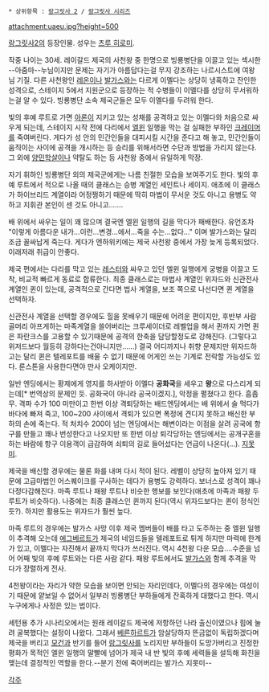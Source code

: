  * 상위항목 : [[랑그릿사 2]] / [[랑그릿사 시리즈]]

attachment:uaeu.jpg?height=500

[[랑그릿사2]]의 등장인물. 성우는 [[츠루 히로미]]. 

작중 나이는 30세. 레이갈드 제국의 사천왕 중 한명으로 빙룡병단을 이끌고 있는 섹시한 --아줌마--누님이지만 문제는 자기가 아름답다는걸 무지 강조하는 나르시스트에 여왕님 기질. 다른 사천왕인 [[레온(랑그릿사 2)|레온]]이나 [[발가스]]와는 다르게 이멜다는 상당히 냉혹하고 잔인한 성격으로, 스테이지 5에서 지원군으로 등장하는 적 수병들이 이멜다를 상당히 무서워하는걸 알 수 있다. 빙룡병단 소속 제국군들은 모두 이멜다를 두려워 한다. 

빛의 후예 루트로 가면 [[아론(랑그릿사 2)|아론]]이 지키고 있는 성채를 공격하고 있는 이멜다와 처음으로 싸우게 되는데, 스테이지 시작 전에 다리에서 [[엘윈(랑그릿사 2)|엘윈]] 일행을 막는 걸 실패한 부하인 [[크레이머(랑그릿사 2)|크레이머]]를 죽여버린다. 게다가 성 안의 민간인들을 대피시킬 시간을 준다고 해 놓고, 민간인들이 움직이는 사이에 공격을 개시하는 등 승리를 위해서라면 수단과 방법을 가리지 않는다. 그 외에 [[양민학살]]이나 약탈도 하는 등 사천왕 중에서 유일하게 막장.

자기 휘하인 빙룡병단 외의 제국군에게는 나름 친절한 모습을 보여주기도 한다. 빛의 후예 루트에서 적으로 나올 때의 클래스는 승병 계열인 세인트나 세이지. 애초에 이 클래스가 하이브리드 계열이라 어정쩡하기 때문에 딱히 마법이 무서운 것도 아니고 용병도 약하고 지휘관 본인이 센 것도 아니고……. 

배 위에서 싸우는 일이 꽤 많으며 결국엔 엘윈 일행의 길을 막다가 패배한다. 유언조차 "이렇게 아름다운 내가...이런...변경...에서...죽을 수는...없다..." 이며 발가스와는 달리 조금 꼴싸납게 죽는다. 게다가 엔하위키에는 제국 사천왕 중에서 가장 늦게 등록되었다. 이래저래 취급이 안좋다.

제국 편에서는 다리를 막고 있는 [[레스터(랑그릿사 2)|레스터]]와 싸우고 있던 엘윈 일행에게 궁병을 이끌고 도착, 비교적 빠르게 동료로 합류한다. 최종 클래스로는 마법사 계열인 위자드와 신관전사 계열인 퀸이 있는데, 공격적으로 간다면 법사 계열을, 보조 쪽으로 나선다면 퀸 계열을 선택하자.
 
신관전사 계열을 선택할 경우에도 힐을 못배우기 때문에 어려운 편이지만, 후반부 사람 골머리 아프게하는 마족계열을 쓸어버리는 크루세이더로 레벨업을 해서 퀸까지 가면 퀸은 파란크스를 고용할 수 있기때문에 공격의 한축을 담당할정도로 강해진다. (그렇다고 위저드보다 월등히 강하다는건아니지만……) 결국 어디까지나 취향 문제지만 위자드하고는 달리 퀸은 텔레포트를 배울 수 없기 때문에 어게인 쓰는 기계로 전락할 가능성도 있다. 룬스톤을 사용한다면야 만사 오케이지만.

일반 엔딩에서는 황제에게 영지를 하사받아 이멜다 '''공화국'''을 세우고 '''왕'''으로 다스리게 되는데[* 번역상의 문제인 듯. 공화국이 아니라 공국이겠지.], 악정을 펼쳤다고 한다. 흠좀무. 격파 수가 100 미만이고 한번 이상 격퇴당하는 배드엔딩에서는 배 위에서 술 먹다가 바다에 빠져 죽고, 100~200 사이에서 격퇴가 있으면 폭정에 견디지 못하고 배신한 부하의 손에 죽는다. 적 처치수 200이 넘는 엔딩에서는 해변이라는 이점을 살려 공국에 항구를 만들고 꽤나 번성한다고 나오지만 또 한번 이상 퇴각당하는 엔딩에서는 공개구혼을 하는 바람에 항구 이용객이 급감하여 쇠퇴의 길로 들어섰다는 언급이 나온다(…). [[지못미]].

제국을 배신할 경우에는 물론 화를 내며 다시 적이 된다. 레벨이 상당히 높아져 있기 때문에 고급마법인 어스퀘이크를 구사하는 데다가 용병도 강력하다. 보너스로 성격이 꽤나 다정다감해진다. 마족 루트나 패왕 루트나 비슷한 행보를 보인다(애초에 마족과 패왕 두 루트가 비슷하다). 나중에는 최종 클래스인 퀸까지 된다(역시 위자드보다는 퀸이 정식인듯?). 하지만 활용도는 위자드가 훨씬 높다.

마족 루트의 경우에는 발가스 사망 이후 제국 멤버들이 배를 타고 도주하는 중 엘윈 일행이 추격해 오는데 [[에그베르트]]가 제국의 네임드들을 텔레포트로 튀게 하지만 마력에 한계가 있고, 이멜다는 자진해서 끝까지 막다가 쓰러진다. 역시 4천왕 다운 모습....수준을 넘어 어째 빛의 후예 루트와는 다른 사람 같다. 패왕 루트에서도 [[발가스]]와 함께 추격을 막다가 장렬하게 전사. 

4천왕이라는 자리가 약한 모습을 보이면 안되는 자리인데다, 이멜다의 경우에는 여성이기 때문에 얕보일 수 없어서 일부러 빙룡병단 부하들에게 잔혹하게 대했다고 한다. 역시 누구에게나 사정은 있는 법이다. 

세턴용 추가 시나리오에서는 원래 레이갈드 제국에 저항하던 나라 출신이였으나 힘에 눌려 굴복했다는 설정이 나왔다. 그래서 [[베른하르트]]가 암살당하자 뜬금없이 독립하겠다며 제국을 버리고 [[모건(랑그릿사 2)|모건]]과 반기를 들어 [[랑그릿사]]를 노리지만 부하들이 도망가버리고 진정한 평화가 목적인 엘윈 일행의 말빨에 넘어가 제국 내 반 빛의 후예 세력들을 설득해 화친을 맺는데 결정적인 역할을 한다.--분기 전에 죽어버리는 발가스 지못미-- 

[[각주]]
